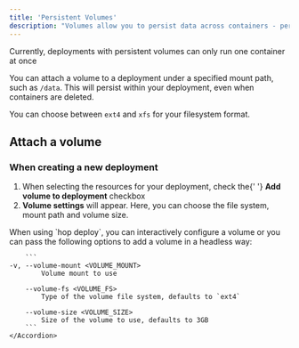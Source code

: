 ```yaml
---
title: 'Persistent Volumes'
description: "Volumes allow you to persist data across containers - perserving your deployment's state after restarts"
---
```


<Warning>
	Currently, deployments with persistent volumes can only run one container at
	once
</Warning>

You can attach a volume to a deployment under a specified mount path, such as `/data`. This will persist within your deployment, even when containers are deleted.

You can choose between `ext4` and `xfs` for your filesystem format.

## Attach a volume

### When creating a new deployment

<AccordionGroup>
	<Accordion title="Using the Hop Console">
		<ol>
			<li>
				When selecting the resources for your deployment, check the{' '}
				<strong>Add volume to deployment</strong> checkbox
			</li>
			<li>
				<strong>Volume settings</strong> will appear. Here, you can choose the
				file system, mount path and volume size.
			</li>
		</ol>
	</Accordion>
	<Accordion title="Using the Hop CLI">
		When using `hop deploy`, you can interactively configure a volume or you can pass the following options to add a volume in a headless way:

    	```
    -v, --volume-mount <VOLUME_MOUNT>
            Volume mount to use

        --volume-fs <VOLUME_FS>
            Type of the volume file system, defaults to `ext4`

        --volume-size <VOLUME_SIZE>
            Size of the volume to use, defaults to 3GB
    	```
    </Accordion>

</AccordionGroup>

